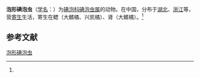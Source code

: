 {{Speciesbox
| name = 泡形碘泡虫
| status = 
| status_system = 
| image = 
| genus = Myxobolus
| species = vesiformis
| authority = (Nie et Li, 1973)<ref name='id9565'>{{cite web| url =http://www.bioinfo.cn/db05/BjdwSpecies.php?action=view&id=9565| title =泡形碘泡虫| work =《中国动物物种编目数据库》| publisher =中国科学院微生物研究所| author =中国科学院动物研究所| accessdate =2009-04-16| deadurl =yes| archiveurl =https://web.archive.org/web/20160305052201/http://www.bioinfo.cn/db05/BjdwSpecies.php?action=view&id=9565| archivedate =2016-03-05}}</ref>
}}

'''泡形碘泡虫'''（[[学名|学名]]：{{lang|la|''Myxobolus vesiformis''}}）为[[碘泡科|碘泡科]][[碘泡虫属|碘泡虫属]]的动物。在中国，分布于[[湖北|湖北]]、[[浙江|浙江]]等，营[[寄生|寄生]]生活，寄生在鳃（大鳍橘、兴凯橘）、肾（大鳍橘）。<ref name='id9565'/>

== 参考文献 ==
{{reflist}}

{{Wikispecies|Myxobolus vesiformis}}

[[Category:碘泡虫属|泡形碘泡虫]]


{{Cnidarian-stub}}